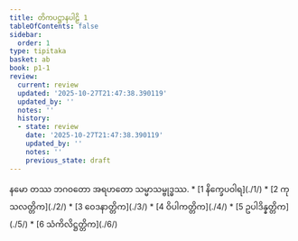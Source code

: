 ```yaml
---
title: တိကပဋ္ဌာနပါဠိ 1
tableOfContents: false
sidebar:
  order: 1
type: tipitaka
basket: ab
book: p1-1
review:
  current: review
  updated: '2025-10-27T21:47:38.390119'
  updated_by: ''
  notes: ''
  history:
  - state: review
    date: '2025-10-27T21:47:38.390119'
    updated_by: ''
    notes: ''
    previous_state: draft
---
```


<ReviewStatus review={frontmatter.review} showDetails={true} />

<HypothesisAnnotation frontmatter={frontmatter} />

<Paragraph number="1" type="center" book="p1-1">
နမော တဿ ဘဂဝတော အရဟတော သမ္မာသမ္ဗုဒ္ဓဿ.

</Paragraph>

<TableOfContents book="p1-1">
* [1 နိက္ခေပဝါရ](./1/)
* [2 ကုသလတ္တိက](./2/)
* [3 ဝေဒနာတ္တိက](./3/)
* [4 ဝိပါကတ္တိက](./4/)
* [5 ဥပါဒိန္နတ္တိက](./5/)
* [6 သံကိလိဋ္ဌတ္တိက](./6/)
</TableOfContents>